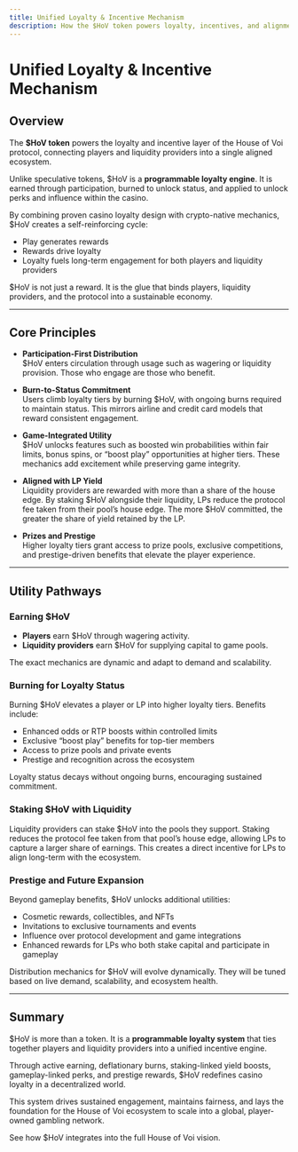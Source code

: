 ```yaml
---
title: Unified Loyalty & Incentive Mechanism
description: How the $HoV token powers loyalty, incentives, and alignment across the House of Voi ecosystem.
---
```


# Unified Loyalty & Incentive Mechanism

## Overview

The **$HoV token** powers the loyalty and incentive layer of the House of Voi protocol, connecting players and liquidity providers into a single aligned ecosystem.  

Unlike speculative tokens, $HoV is a **programmable loyalty engine**. It is earned through participation, burned to unlock status, and applied to unlock perks and influence within the casino.  

By combining proven casino loyalty design with crypto-native mechanics, $HoV creates a self-reinforcing cycle:  
- Play generates rewards  
- Rewards drive loyalty  
- Loyalty fuels long-term engagement for both players and liquidity providers  

<Info>
$HoV is not just a reward. It is the glue that binds players, liquidity providers, and the protocol into a sustainable economy.
</Info>

---

## Core Principles

- **Participation-First Distribution**  
  $HoV enters circulation through usage such as wagering or liquidity provision. Those who engage are those who benefit.  

- **Burn-to-Status Commitment**  
  Users climb loyalty tiers by burning $HoV, with ongoing burns required to maintain status. This mirrors airline and credit card models that reward consistent engagement.  

- **Game-Integrated Utility**  
  $HoV unlocks features such as boosted win probabilities within fair limits, bonus spins, or “boost play” opportunities at higher tiers. These mechanics add excitement while preserving game integrity.  

- **Aligned with LP Yield**  
  Liquidity providers are rewarded with more than a share of the house edge. By staking $HoV alongside their liquidity, LPs reduce the protocol fee taken from their pool’s house edge. The more $HoV committed, the greater the share of yield retained by the LP.  

- **Prizes and Prestige**  
  Higher loyalty tiers grant access to prize pools, exclusive competitions, and prestige-driven benefits that elevate the player experience.  

---

## Utility Pathways

### Earning $HoV

- **Players** earn $HoV through wagering activity.  
- **Liquidity providers** earn $HoV for supplying capital to game pools.  

The exact mechanics are dynamic and adapt to demand and scalability.

### Burning for Loyalty Status

Burning $HoV elevates a player or LP into higher loyalty tiers. Benefits include:  

- Enhanced odds or RTP boosts within controlled limits  
- Exclusive “boost play” benefits for top-tier members  
- Access to prize pools and private events  
- Prestige and recognition across the ecosystem  

Loyalty status decays without ongoing burns, encouraging sustained commitment.  

### Staking $HoV with Liquidity

Liquidity providers can stake $HoV into the pools they support. Staking reduces the protocol fee taken from that pool’s house edge, allowing LPs to capture a larger share of earnings. This creates a direct incentive for LPs to align long-term with the ecosystem.  

### Prestige and Future Expansion

Beyond gameplay benefits, $HoV unlocks additional utilities:  

- Cosmetic rewards, collectibles, and NFTs  
- Invitations to exclusive tournaments and events  
- Influence over protocol development and game integrations  
- Enhanced rewards for LPs who both stake capital and participate in gameplay  

<Warning>
Distribution mechanics for $HoV will evolve dynamically. They will be tuned based on live demand, scalability, and ecosystem health.
</Warning>

---

## Summary

$HoV is more than a token. It is a **programmable loyalty system** that ties together players and liquidity providers into a unified incentive engine.  

Through active earning, deflationary burns, staking-linked yield boosts, gameplay-linked perks, and prestige rewards, $HoV redefines casino loyalty in a decentralized world.  

This system drives sustained engagement, maintains fairness, and lays the foundation for the House of Voi ecosystem to scale into a global, player-owned gambling network.  

<Card title="Explore the Protocol" href="/protocol-overview">
See how $HoV integrates into the full House of Voi vision.
</Card>
